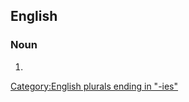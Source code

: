 ==English==

===Noun===
{{head|en|noun form}}

# {{plural of|en|adiposity}}

[[Category:English plurals ending in "-ies"]]